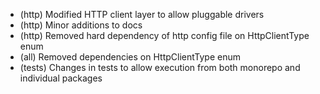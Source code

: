  - (http) Modified HTTP client layer to allow pluggable drivers
 - (http) Minor additions to docs
 - (http) Removed hard dependency of http config file on HttpClientType enum
 - (all) Removed dependencies on HttpClientType enum
 - (tests) Changes in tests to allow execution from both monorepo and individual packages
